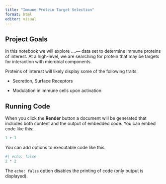 ```yaml
---
title: "Immune Protein Target Selection"
format: html
editor: visual
---
```


## Project Goals

In this notebook we will explore ....--- data set to determine immune proteins of interest. At a high-level, we are searching for protein that may be targets for interaction with microbial components.

Proteins of interest will likely display some of the following traits:

-   Secretion, Surface Receptors

-   Modulation in immune cells upon activation

## Running Code

When you click the **Render** button a document will be generated that includes both content and the output of embedded code. You can embed code like this:

```r
1 + 1
```

You can add options to executable code like this

```r
#| echo: false
2 * 2
```

The `echo: false` option disables the printing of code (only output is displayed).
